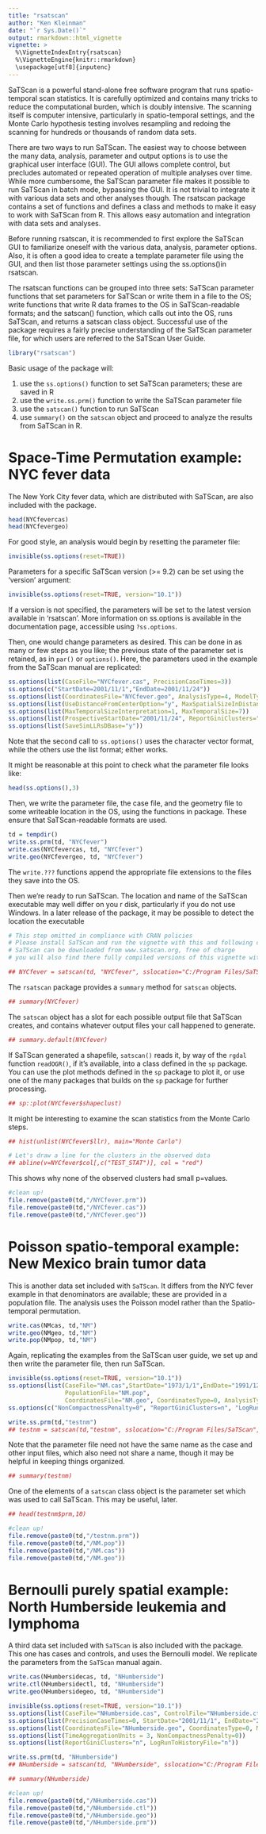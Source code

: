 ---
title: "rsatscan"
author: "Ken Kleinman"
date: "`r Sys.Date()`"
output: rmarkdown::html_vignette
vignette: >
  %\VignetteIndexEntry{rsatscan}
  %\VignetteEngine{knitr::rmarkdown}
  \usepackage[utf8]{inputenc}
---

SaTScan is a powerful stand-alone free software program that runs spatio-temporal scan statistics. It is carefully optimized and contains many tricks to reduce the computational burden, which is doubly intensive. The scanning itself is computer intensive, particularly in spatio-temporal settings, and the Monte Carlo hypothesis testing involves resampling and redoing the scanning for hundreds or thousands of random data sets. 

There are two ways to run SaTScan. The easiest way to choose between the many data, analysis, parameter and output options is to use the graphical user interface (GUI). The GUI allows complete control, but precludes automated or repeated operation of multiple analyses over time. While more cumbersome, the SaTScan parameter file makes it possible to run SaTScan in batch mode, bypassing the GUI. It is not trivial to integrate it with various data sets and other analyses though. The rsatscan package contains a set of functions and defines a class and methods to make it easy to work with SaTScan from R. This allows easy automation and integration with data sets and analyses.

Before running rsatscan, it is recommended to first explore the SaTScan GUI to familiarize oneself with the various data, analysis, parameter options. Also, it is often a good idea to create a template parameter file using the GUI, and then list those parameter settings using the ss.options()in rsatscan.

The rsatscan functions can be grouped into three sets: SaTScan parameter functions that set parameters for SaTScan or write them in a file to the OS; write functions that write R data frames to the OS in SaTScan-readable formats; and the satscan() function, which calls out into the OS, runs SaTScan, and returns a satscan class object. Successful use of the package requires a fairly precise understanding of the SaTScan parameter file, for which users are referred to the SaTScan User Guide.


```{r}
library("rsatscan")
```

Basic usage of the package will:

1. use the `ss.options()` function to set SaTScan parameters; these are saved in R
2. use the `write.ss.prm()` function to write the SaTScan parameter file
3. use the `satscan()` function to run SaTScan
4. use `summary()` on the `satscan` object and proceed to analyze the results from SaTScan in R.

# Space-Time Permutation example: NYC fever data

The New York City fever data, which are distributed with SaTScan, are also included with the package.
```{r}
head(NYCfevercas)
head(NYCfevergeo)
```

For good style, an analysis would begin by resetting the parameter file:
```{r}
invisible(ss.options(reset=TRUE))
```

Parameters for a specific SaTScan version (>= 9.2) can be set using the 'version' argument:
```{r}
invisible(ss.options(reset=TRUE, version="10.1"))
```
If a version is not specified, the parameters will be set to the latest version available in 'rsatscan'. More information on ss.options is available in the documentation page, accessible using `?ss.options`.

Then, one would change parameters as desired.  This can be done in as many or few steps as you like; the previous state of the parameter set is retained, as in `par()` or `options()`.    Here, the parameters used in the example from the SaTScan manual are replicated:
```{r}
ss.options(list(CaseFile="NYCfever.cas", PrecisionCaseTimes=3))
ss.options(c("StartDate=2001/11/1","EndDate=2001/11/24"))
ss.options(list(CoordinatesFile="NYCfever.geo", AnalysisType=4, ModelType=2, TimeAggregationUnits=3))
ss.options(list(UseDistanceFromCenterOption="y", MaxSpatialSizeInDistanceFromCenter=3, NonCompactnessPenalty=0))
ss.options(list(MaxTemporalSizeInterpretation=1, MaxTemporalSize=7))
ss.options(list(ProspectiveStartDate="2001/11/24", ReportGiniClusters="n", LogRunToHistoryFile="n"))
ss.options(list(SaveSimLLRsDBase="y"))
```
Note that the second call to `ss.options()` uses the character vector format, while the others use the list format; either works.

It might be reasonable at this point to check what the parameter file looks like:
```{r}
head(ss.options(),3)
```

Then, we write the parameter file, the case file, and the geometry file to some writeable location in the OS, using the functions in package.  These ensure that SaTScan-readable formats are used.
```{r}
td = tempdir()
write.ss.prm(td, "NYCfever")
write.cas(NYCfevercas, td, "NYCfever")
write.geo(NYCfevergeo, td, "NYCfever")
```
The `write.???` functions append the appropriate file extensions to the files they save into the OS.

Then we're ready to run SaTScan.  The location and name of the SaTScan executable may well differ on you r disk, particularly if you do not use Windows.  In a later release of the package, it may be possible to detect the location the executable
```{r}
# This step omitted in compliance with CRAN policies
# Please install SaTScan and run the vignette with this and following code uncommented
# SaTScan can be downloaded from www.satscan.org, free of charge
# you will also find there fully compiled versions of this vignette with results

## NYCfever = satscan(td, "NYCfever", sslocation="C:/Program Files/SaTScan", ssbatchfilename="SaTScanBatch64")
```

The `rsatscan` package provides a `summary` method for `satscan` objects.
```{r}
## summary(NYCfever)
```

The `satscan` object has a slot for each possible output file that SaTScan creates, and contains whatever output files your call happened to generate.

```{r}
## summary.default(NYCfever)
```

If SaTScan generated a shapefile, `satscan()` reads it, by way of the `rgdal` function `readOGR()`, if it's available, into a class defined in the `sp` package.  You can use the plot methods defined in the `sp` package to plot it, or use one of the many packages that builds on the `sp` package for further processing.

```{r}
## sp::plot(NYCfever$shapeclust)
```

It might be interesting to examine the scan statistics from the Monte Carlo steps.
```{r, fig.keep="all", fig.show="hold"}
## hist(unlist(NYCfever$llr), main="Monte Carlo")

# Let's draw a line for the clusters in the observed data
## abline(v=NYCfever$col[,c("TEST_STAT")], col = "red")
```

This shows why none of the observed clusters had small p=values.

```{r, echo=FALSE, include=FALSE    }
#clean up!
file.remove(paste0(td,"/NYCfever.prm"))
file.remove(paste0(td,"/NYCfever.cas"))
file.remove(paste0(td,"/NYCfever.geo"))
```



# Poisson spatio-temporal example: New Mexico brain tumor data

This is another data set included with `SaTScan`.  It differs from the NYC fever example in that denominators are available; these are provided in a population file.  The analysis uses the Poisson model rather than the Spatio-temporal permutation.

```{r}
write.cas(NMcas, td,"NM")
write.geo(NMgeo, td,"NM")
write.pop(NMpop, td,"NM")
```

Again, replicating the examples from the SaTScan user guide, we set up and then write the parameter file, then run SaTScan.
```{r}
invisible(ss.options(reset=TRUE, version="10.1"))
ss.options(list(CaseFile="NM.cas",StartDate="1973/1/1",EndDate="1991/12/31", 
                PopulationFile="NM.pop",
                CoordinatesFile="NM.geo", CoordinatesType=0, AnalysisType=3))
ss.options(c("NonCompactnessPenalty=0", "ReportGiniClusters=n", "LogRunToHistoryFile=n"))

write.ss.prm(td,"testnm")
## testnm = satscan(td,"testnm", sslocation="C:/Program Files/SaTScan", ssbatchfilename="SaTScanBatch64")
```
Note that the parameter file need not have the same name as the case and other input files, which also need not share a name, though it may be helpful in keeping things organized.
```{r}
## summary(testnm)
```

One of the elements of a `satscan` class object is the parameter set which was used to call SaTScan.  This may be useful, later.

```{r}
## head(testnm$prm,10)
```

```{r, echo=FALSE, include=FALSE    }
#clean up!
file.remove(paste0(td,"/testnm.prm"))
file.remove(paste0(td,"/NM.pop"))
file.remove(paste0(td,"/NM.cas"))
file.remove(paste0(td,"/NM.geo"))
```

# Bernoulli purely spatial example: North Humberside leukemia and lymphoma

A third data set included with `SaTScan` is also included with the package.  This one has cases and controls, and uses the Bernoulli model.  We replicate the parameters from the `SaTScan` manual again.

```{r}
write.cas(NHumbersidecas, td, "NHumberside")
write.ctl(NHumbersidectl, td, "NHumberside")
write.geo(NHumbersidegeo, td, "NHumberside")

invisible(ss.options(reset=TRUE, version="10.1"))
ss.options(list(CaseFile="NHumberside.cas", ControlFile="NHumberside.ctl"))
ss.options(list(PrecisionCaseTimes=0, StartDate="2001/11/1", EndDate="2001/11/24"))
ss.options(list(CoordinatesFile="NHumberside.geo", CoordinatesType=0, ModelType=1))
ss.options(list(TimeAggregationUnits = 3, NonCompactnessPenalty=0))
ss.options(list(ReportGiniClusters="n", LogRunToHistoryFile="n"))

write.ss.prm(td, "NHumberside")
## NHumberside = satscan(td, "NHumberside", sslocation="C:/Program Files/SaTScan", ssbatchfilename="SaTScanBatch64")

## summary(NHumberside)
```

```{r, echo=FALSE, include=FALSE    }
#clean up!
file.remove(paste0(td,"/NHumberside.cas"))
file.remove(paste0(td,"/NHumberside.ctl"))
file.remove(paste0(td,"/NHumberside.geo"))
file.remove(paste0(td,"/NHumberside.prm"))
```